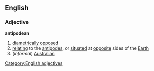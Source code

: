 ==English==
===Adjective===
'''antipodean'''
#[[diametrically]] [[opposed]]
#[[relating]] to the [[antipodes]], or [[situated]] at [[opposite]] sides of the [[Earth]]
#(''informal'') [[Australian]]
[[Category:English adjectives]]